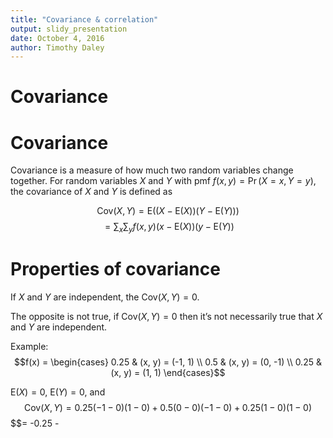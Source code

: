 ```yaml
---
title: "Covariance & correlation"
output: slidy_presentation
date: October 4, 2016
author: Timothy Daley
---
```


# Covariance {.bigger}

# Covariance

Covariance is a measure of how much two random variables change together.  For random variables $X$ and $Y$ with pmf $f(x, y) =  \Pr(X = x, Y = y)$, the covariance of $X$ and $Y$ is defined as

$$\mathrm{Cov}(X, Y) = \mathrm{E} \big( (X - \mathrm{E}(X)) (Y - \mathrm{E}(Y)) \big)$$
$$= \sum_{x} \sum_{y} f(x, y) (x - \mathrm{E}(X)) (y - \mathrm{E}(Y))$$

# Properties of covariance

If $X$ and $Y$ are independent, the $\mathrm{Cov}(X, Y) = 0$.

The opposite is not true, if $\mathrm{Cov}(X, Y) = 0$ then it's not necessarily true that $X$ and $Y$ are independent.

Example: 
$$f(x) = \begin{cases} 0.25 & (x, y) = (-1, 1) \\ 0.5 & (x, y) = (0, -1) \\ 0.25 & (x, y) = (1, 1) \end{cases}$$

$\mathrm{E}(X) = 0$, $\mathrm{E} (Y) = 0$, and 
$$\mathrm{Cov}(X, Y) = 0.25 (-1 - 0)(1 - 0) + 0.5 (0 - 0) (-1 - 0) + 0.25 (1 - 0) (1 - 0)$$
$$= -0.25 -
